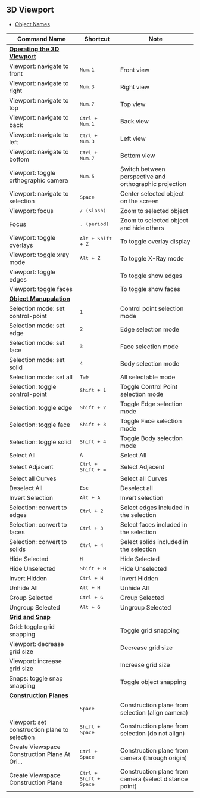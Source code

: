 ## 3D Viewport

- [Object Names](./3d-viewport/object-names)

| Command Name                                                             | Shortcut                   | Note                                            |
| ------------------------------------------------------------------------ | -------------------------- | ------------------------------------------------------ |
| [**Operating the 3D Viewport**](./3d-viewport/operating-the-3d-viewport) |                            |                                                        |
| Viewport: navigate to front                                              | <kbd>Num.1</kbd>           | Front view                                             |
| Viewport: navigate to right                                              | <kbd>Num.3</kbd>           | Right view                                             |
| Viewport: navigate to top                                                | <kbd>Num.7</kbd>           | Top view                                               |
| Viewport: navigate to back                                               | <kbd>Ctrl + Num.1</kbd>    | Back view                                              |
| Viewport: navigate to left                                               | <kbd>Ctrl + Num.3</kbd>    | Left view                                              |
| Viewport: navigate to bottom                                             | <kbd>Ctrl + Num.7</kbd>    | Bottom view                                            |
| Viewport: toggle orthographic camera                                     | <kbd>Num.5</kbd>           | Switch between perspective and orthographic projection |
| Viewport: navigate to selection                                          | <kbd>Space</kbd>           | Center selected object on the screen                             |
| Viewport: focus                                                          | <kbd>/ (Slash)</kbd>       | Zoom to selected object                                 |
| Focus                                                                    | <kbd>. (period)</kbd>      | Zoom to selected object and hide others    |
| Viewport: toggle overlays                                                | <kbd>Alt + Shift + Z</kbd> | To toggle overlay display                              |
| Viewport: toggle xray mode                                               | <kbd>Alt + Z</kbd>         | To toggle X-Ray mode                                   |
| Viewport: toggle edges                                                   |                            | To toggle show edges                                   |
| Viewport: toggle faces                                                   |                            | To toggle show faces                                   |
| [**Object Manupulation**](./3d-viewport/object-manipulation)             |                             |                                                        |
| Selection mode: set control-point                                        | <kbd>1</kbd>                | Control point selection mode                           |
| Selection mode: set edge                                                 | <kbd>2</kbd>                | Edge selection mode                                    |
| Selection mode: set face                                                 | <kbd>3</kbd>                | Face selection mode                                    |
| Selection mode: set solid                                                | <kbd>4</kbd>                | Body selection mode                                   |
| Selection mode: set all                                                  | <kbd>Tab</kbd>              | All selectable mode                                    |
| Selection: toggle control-point                                          | <kbd>Shift + 1</kbd>        | Toggle Control Point selection mode               |
| Selection: toggle edge                                                   | <kbd>Shift + 2</kbd>        | Toggle Edge selection mode                        |
| Selection: toggle face                                                   | <kbd>Shift + 3</kbd>        | Toggle Face selection mode                        |
| Selection: toggle solid                                                  | <kbd>Shift + 4</kbd>        | Toggle Body selection mode                       |
| Select All                                                               | <kbd>A</kbd>                | Select All                                             |
| Select Adjacent                                                          | <kbd>Ctrl + Shift + =</kbd>     | Select Adjacent                                        |
| Select all Curves                                                        |                             | Select all Curves                                      |
| Deselect All                                                             | <kbd>Esc</kbd>              | Deselect all                                           |
| Invert Selection                                                         | <kbd>Alt + A</kbd>          | Invert selection                                       |
| Selection: convert to edges                                              | <kbd>Ctrl + 2</kbd>         | Select edges included in the selection                 |
| Selection: convert to faces                                              | <kbd>Ctrl + 3</kbd>         | Select faces included in the selection                 |
| Selection: convert to solids                                             | <kbd>Ctrl + 4</kbd>         | Select solids included in the selection                |
| Hide Selected                                                            | <kbd>H</kbd>                | Hide Selected                                          |
| Hide Unselected                                                          | <kbd>Shift + H</kbd>          | Hide Unselected                                        |
| Invert Hidden                                                            | <kbd>Ctrl + H</kbd>           | Invert Hidden                                          |
| Unhide All                                                               | <kbd>Alt + H</kbd>            | Unhide All                                             |
| Group Selected                                                           | <kbd>Ctrl + G</kbd>           | Group Selected                                         |
| Ungroup Selected                                                         | <kbd>Alt + G</kbd>            | Ungroup Selected                                       |
| [**Grid and Snap**](./3d-viewport/grid-and-snap)                         |                             |                                                        |
| Grid: toggle grid snapping                                               |                             | Toggle grid snapping                                   |
| Viewport: decrease grid size                                             |                             | Decrease grid size                                     |
| Viewport: increase grid size                                             |                             | Increase grid size                                     |
| Snaps: toggle snap snapping                                              |                             | Toggle object snapping                                 |
| [**Construction Planes**](./3d-viewport/construction-plane)              |                             |                                                        |
|                                                                          | <kbd>Space</kbd>            | Construction plane from selection (align camera)       |
| Viewport: set construction plane to selection                            | <kbd>Shift + Space</kbd>      | Construction plane from selection (do not align)       |
| Create Viewspace Construction Plane At Ori...                            | <kbd>Ctrl + Space</kbd>       | Construction plane from camera (through origin)        |
| Create Viewspace Construction Plane                                      | <kbd>Ctrl + Shift + Space</kbd> | Construction plane from camera (select distance point) |







